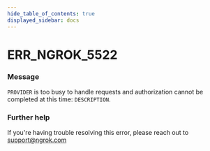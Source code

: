 ```yaml
---
hide_table_of_contents: true
displayed_sidebar: docs
---
```



# ERR_NGROK_5522

### Message

`PROVIDER` is too busy to handle requests and authorization cannot be completed at this time: `DESCRIPTION`.

### Further help

If you're having trouble resolving this error, please reach out to [support@ngrok.com](mailto:support@ngrok.com?subject=Help%20with%20ERR_NGROK_5522)

<ErrorDetails error="err_ngrok_5522" />

